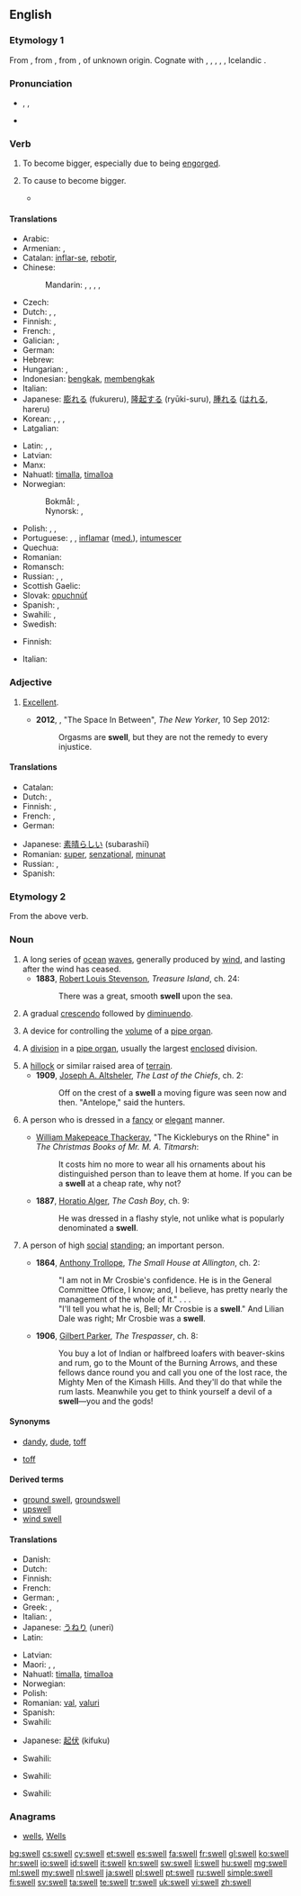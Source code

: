 {{slim-wikipedia|dab=swell}}
==English==

===Etymology 1===
From {{etyl|enm|en}} {{term|swellen|lang=enm}}, from {{etyl|ang|en}} {{term|swellan||to swell|lang=ang}}, from {{etyl|gem-pro|en}} {{recons|swellanan||to swell|lang=gem-pro}}, of unknown origin. Cognate with {{etyl|ofs|-}} {{term|swella|lang=ofs}}, {{etyl|nds|-}} {{term|swellen|lang=nds}}, {{etyl|nl|-}} {{term|zwellen||to swell|lang=nl}}, {{etyl|de|-}} {{term|schwellen||to swell|lang=de}}, {{etyl|sv|-}} {{term|svälla||to swell|lang=sv}}, Icelandic {{term|svella|lang=is}}.

===Pronunciation===
* {{enPR|swĕl}}, {{IPA|/swɛl/}}, {{X-SAMPA|/swEl/}}
* {{rhymes|ɛl}}

===Verb===
{{en-verb|swells|swelling|swelled|'''[[swollen]] '''or''' [[swelled]]'''}}

# {{intransitive}} To become bigger, especially due to being [[engorge]]d.
# {{transitive}} To cause to become bigger.
#*{{quote-book|year=1905|author=[[w:Emma Orczy|Baroness Emmuska Orczy]]
|title=[[w:The Case of Miss Elliott|The Affair at the Novelty Theatre]]
|chapter=2|url=http://openlibrary.org/works/OL8479084W
|passage=For this scene, a large number of supers are engaged, and in order to further '''swell''' the crowd, practically all the available stage hands have to ‘walk on’ dressed in various coloured dominoes, and all wearing masks.}}

====Translations====
{{trans-top|intransitive: to become bigger, especially due to being engorged}}
* Arabic: {{t-|ar|انتفخ|tr=intáfakha}}
* Armenian: {{t-|hy|ուռել|tr=uṙel}}, {{t-|hy|ուռչել|tr=uṙčel}}
* Catalan: [[inflar-se]], [[rebotir]], {{t-|ca|unflar-se}}
* Chinese:
*: Mandarin: {{t|cmn|膨脹|sc=Hani}},  {{t-|cmn|膨胀|tr=péngzhàng|sc=Hani}},  {{t|cmn|擴大|sc=Hani}},  {{t|cmn|扩大|tr=kuòdà|sc=Hani}},  {{t|cmn|隆起|tr=lóngqǐ|sc=Hani}}
* Czech: {{t-|cs|otéct}}
* Dutch: {{t+|nl|zwellen}}, {{t+|nl|opzwellen}}, {{t+|nl|aanzwellen}}
* Finnish: {{t+|fi|turvota}}, {{t+|fi|paisua}}
* French: {{t+|fr|gonfler}}, {{t+|fr|enfler}}
* Galician: {{t-|gl|inflarse}},  {{t-|gl|incharse}}
* German: {{t+|de|schwellen}}
* Hebrew: {{t-|he|אבב|tr=avov}}
* Hungarian: {{t+|hu|dagad}}, {{t-|hu|duzzad}}
* Indonesian: [[bengkak]], [[bengkak|membengkak]]
* Italian: {{t-|it|gonfiare}}
* Japanese: [[膨れる]] (fukureru), [[隆起する]] (ryūki-suru), [[腫れる]] ([[はれる]], hareru)
* Korean: {{t+|ko|부풀다|tr=bupulda|sc=Kore}}, {{t+|ko|붓다|tr=butda|sc=Kore}}, {{t+|ko|팽창하다|tr=paengchanghada|sc=Kore}}, {{t-|ko|부어오르다|tr=bueooreuda|sc=Kore}}
* Latgalian: {{tø|ltg|tyukšt}}
{{trans-mid}}
* Latin: {{t-|la|intumesco|alt=intumēscō}}, {{t-|la|tumeo|alt=tumeō}},  {{t-|la|adaestuo|alt=adaestuō}}
* Latvian: {{t-|lv|tūkt}}
* Manx: {{t-|gv|mooadee}}
* Nahuatl: [[timalla]], [[timalloa]]
* Norwegian:
*: Bokmål: {{t-|nb|svelle}}, {{t-|nb|svulme}}
*: Nynorsk: {{t-|nn|svelle}}, {{t-|nn|svulme}}
* Polish: {{t-|pl|puchnąć}}, {{t+|pl|powiększać}}, {{t+|pl|pęcznieć}}
* Portuguese: {{t-|pt|inflar-se}}, {{t-|pt|inchar-se}}, [[inflamar]] ([[med.]]), [[intumescer]]
* Quechua: {{t-|qu|punkiy}}
* Romanian: {{t-|ro|se umfla}}
* Romansch: {{t-|rm|unflar}}
* Russian: {{t+|ru|раздуваться|tr=razduvát'sja}},  {{t+|ru|набухать|tr=nabuxát'}},  {{t+|ru|увеличиваться|tr=uvelíčivat'sja}}
* Scottish Gaelic: {{t-|gd|sèid}}
* Slovak: [[opuchnúť]]
* Spanish: {{t+|es|hincharse}},  {{t-|es|inflarse}}
* Swahili: {{t-|sw|fura}},  {{t-|sw|vimba}}
* Swedish: {{t+|sv|svälla}}
{{trans-bottom}}

{{trans-top|to cause to become bigger}}
* Finnish: {{t-|fi|turvottaa}}
{{trans-mid}}
* Italian: {{t-|it|far gonfiare}}
{{trans-bottom}}

===Adjective===
{{head|en|adjective|usually not comparable; nonstandard comparative|sweller|superlative|swellest}}

# {{context|informal|now somewhat|_|dated|_|or ironic}} [[excellent|Excellent]].
#*'''2012''', {{w|Ariel Levy}}, "The Space In Between", ''The New Yorker'', 10 Sep 2012:
#*:Orgasms are '''swell''', but they are not the remedy to every injustice.

====Translations====
{{trans-top|excellent}}
* Catalan: {{t-|ca|excel·lent|m|f}}
* Dutch: {{t+|nl|geweldig}}, {{qualifier|dated}} {{t-|nl|mieters}}
* Finnish: {{t+|fi|erinomainen}}, {{t+|fi|mahtava}}
* French: {{t+|fr|sensass}}, {{t+|fr|chouette|m|f}}
* German: {{t+|de|klasse}}
{{trans-mid}}
* Japanese: [[素晴らしい]] (subarashiī)
* Romanian: [[super]], [[senzațional]], [[minunat]]
* Russian: {{t+|ru|отличный}}, {{t+|ru|превосходный}}
* Spanish: {{t+|es|excelente|m|f}}
{{trans-bottom}}

===Etymology 2===
From the above verb.

===Noun===
{{en-noun}}

# A long series of [[ocean]] [[wave]]s, generally produced by [[wind]], and lasting after the wind has ceased.
#* '''1883''', [[w:Robert Louis Stevenson|Robert Louis Stevenson]], ''Treasure Island'', ch. 24:
#*: There was a great, smooth '''swell''' upon the sea.
# {{music}} A gradual [[crescendo]] followed by [[diminuendo]].
# {{music}} A device for controlling the [[volume]] of a [[pipe organ]].
# {{music}} A [[division]] in a [[pipe organ]], usually the largest [[enclosed]] division.
# A [[hillock]] or similar raised area of [[terrain]].
#* '''1909''', [[w:Joseph A. Altsheler|Joseph A. Altsheler]], ''The Last of the Chiefs'', ch. 2:
#*: Off on the crest of a '''swell''' a moving figure was seen now and then. "Antelope," said the hunters.
# {{informal}} A person who is dressed in a [[fancy]] or [[elegant]] manner.
#* {{circa|1850}} [[w:William Makepeace Thackeray|William Makepeace Thackeray]], "The Kickleburys on the Rhine" in ''The Christmas Books of Mr. M. A. Titmarsh'':
#*: It costs him no more to wear all his ornaments about his distinguished person than to leave them at home. If you can be a '''swell''' at a cheap rate, why not?
#* '''1887''', [[w:Horatio Alger|Horatio Alger]], ''The Cash Boy'', ch. 9:
#*: He was dressed in a flashy style, not unlike what is popularly denominated a '''swell'''.
# {{informal}} A person of high [[social]] [[standing]]; an important person.
#* '''1864''', [[w:Anthony Trollope|Anthony Trollope]], ''The Small House at Allington'', ch. 2:
#*: "I am not in Mr Crosbie's confidence. He is in the General Committee Office, I know; and, I believe, has pretty nearly the management of the whole of it." . . .
#*: "I'll tell you what he is, Bell; Mr Crosbie is a '''swell'''." And Lilian Dale was right; Mr Crosbie was a '''swell'''.
#* '''1906''', [[w:Gilbert Parker|Gilbert Parker]], ''The Trespasser'', ch. 8:
#*: You buy a lot of Indian or halfbreed loafers with beaver-skins and rum, go to the Mount of the Burning Arrows, and these fellows dance round you and call you one of the lost race, the Mighty Men of the Kimash Hills. And they'll do that while the rum lasts. Meanwhile you get to think yourself a devil of a '''swell'''—you and the gods!

====Synonyms====
* {{sense|person dressed in a fancy or elegant manner}} [[dandy]], [[dude]], [[toff]]
* {{sense|person of high social standing}} [[toff]]

====Derived terms====
* [[ground swell]], [[groundswell]]
* [[upswell]]
* [[wind swell]]

====Translations====
{{trans-top|series of waves}}
* Danish: {{t-|da|dønning}}
* Dutch: {{t+|nl|deining|f}}
* Finnish: {{t+|fi|maininki}}
* French: {{t+|fr|houle|f}}
* German: {{t+|de|Dünung|f}}, {{t-|de|Schwell|m}}
* Greek: {{t+|el|ρεστία|f|tr=restía|sc=Grek}}, {{t-|el|αποθαλασσία|f|tr=apothalassía|sc=Grek}}
* Italian: {{t+|it|rigonfiamento|m}}, {{t-|it|mare di fondo}}
* Japanese: [[うねり]] (uneri)
* Latin: {{t-|la|tumor|m}}
{{trans-mid}}
* Latvian: {{t-|lv|bangas}}
* Maori: {{t-|mi|tārawa}}, {{t|mi|amai}}, {{t|mi|amotai}}
* Nahuatl: [[timalla]], [[timalloa]]
* Norwegian: {{t-|no|dønning}}
* Polish: {{t-|pl|falowanie}}
* Romanian: [[val]], [[valuri]]
* Spanish: {{t-|es|mar de fondo|m}}
* Swahili: {{t+|sw|kivimbe}}
{{trans-bottom}}

{{trans-top|music: crescendo followed by diminuendo}}
* Japanese: [[起伏]] (kifuku)
{{trans-mid}}
* Swahili: {{t+|sw|kivimbe}}
{{trans-bottom}}

{{trans-top|music: device for controlling a pipe organ}}
* Swahili: {{t+|sw|kivimbe}}
{{trans-mid}}
{{trans-bottom}}

{{trans-top|music: division in pipe organ}}
* Swahili: {{t+|sw|kivimbe}}
{{trans-mid}}
{{trans-bottom}}

===Anagrams===
* [[wells#English|wells]], [[Wells#English|Wells]]

[[bg:swell]]
[[cs:swell]]
[[cy:swell]]
[[et:swell]]
[[es:swell]]
[[fa:swell]]
[[fr:swell]]
[[gl:swell]]
[[ko:swell]]
[[hr:swell]]
[[io:swell]]
[[id:swell]]
[[it:swell]]
[[kn:swell]]
[[sw:swell]]
[[li:swell]]
[[hu:swell]]
[[mg:swell]]
[[ml:swell]]
[[my:swell]]
[[nl:swell]]
[[ja:swell]]
[[pl:swell]]
[[pt:swell]]
[[ru:swell]]
[[simple:swell]]
[[fi:swell]]
[[sv:swell]]
[[ta:swell]]
[[te:swell]]
[[tr:swell]]
[[uk:swell]]
[[vi:swell]]
[[zh:swell]]